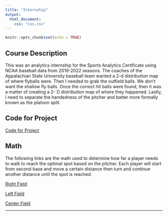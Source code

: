```yaml
---
title: "Internship"
output:
  html_document:
    css: "css.css"
---
```


```r
knitr::opts_chunk$set(echo = TRUE)
```

## Course Description

This was an analytics internship for the Sports Analytics Certificate using NCAA baseball data from 2019-2022 seasons. The coaches of the Appalachian State University baseball team wanted a 2-d distribution map of where flyballs were. Then I needed to grab the outfield balls. We don’t want the shallow fly balls. Once the correct hit balls were found, then it was a matter of creating a 2- D distribution map of where they happened. Lastly, I need to separate the handedness of the pitcher and batter more formally known as the platoon split.


## Code for Project

[Code for Project](Internship/Outfield_Alex2.html)

## Math

The following links are the math used to determine how far a player needs to walk to reach the optimal spot based on the pitcher. Each player will start from second base and move a certain distance then turn and continue another distance until the spot is reached.

[Right Field](https://www.desmos.com/calculator/q5ja8mxchd)

[Left Field](https://www.desmos.com/calculator/4muz2nmvnm)

[Center Field](https://www.desmos.com/calculator/cjjlsncywu)

__________